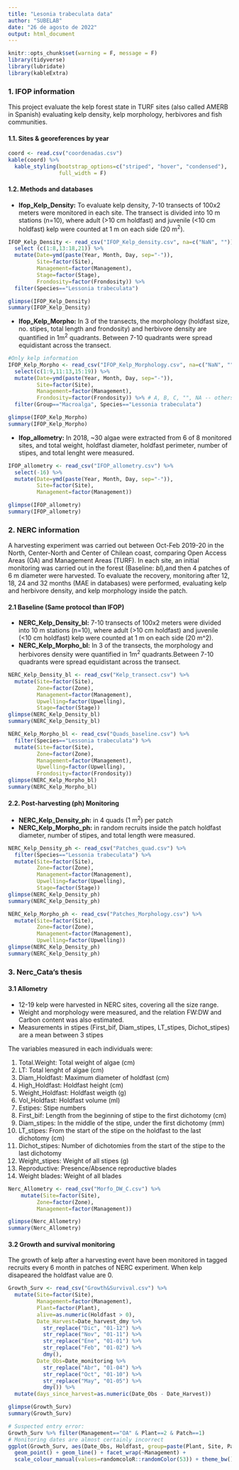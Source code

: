 ```yaml
---
title: "Lesonia trabeculata data"
author: "SUBELAB"
date: "26 de agosto de 2022"
output: html_document
---
```


```r
knitr::opts_chunk$set(warning = F, message = F)
library(tidyverse)
library(lubridate)
library(kableExtra)
```


### 1. IFOP information
    
This project evaluate the kelp forest state in TURF sites (also called AMERB in Spanish) evaluating kelp density, kelp morphology, herbivores and fish communities. 
  

#### 1.1. Sites & georeferences by year

```r
coord <- read.csv("coordenadas.csv")
kable(coord) %>% 
  kable_styling(bootstrap_options=c("striped", "hover", "condensed"), 
                full_width = F)
```

#### 1.2. Methods and databases


  - **Ifop_Kelp_Density:** To evaluate kelp density, 7-10 transects of 100x2 meters were monitored in each site. The transect is divided into 10 m stations (n=10), where adult (>10 cm holdfast) and juvenile (<10 cm holdfast) kelp were counted at 1 m on each side (20 m^2^).

```r
IFOP_Kelp_Density <- read_csv("IFOP_Kelp_density.csv", na=c("NaN", "")) %>% 
  select (c(1:8,13:18,21)) %>% 
  mutate(Date=ymd(paste(Year, Month, Day, sep="-")),
         Site=factor(Site),
         Management=factor(Management),
         Stage=factor(Stage),
         Frondosity=factor(Frondosity)) %>% 
  filter(Species=="Lessonia trabeculata")

glimpse(IFOP_Kelp_Density)
summary(IFOP_Kelp_Density)
```


  - **Ifop_Kelp_Morpho:** In 3 of the transects, the morphology (holdfast size, no. stipes, total length and frondosity) and herbivore density are quantified in 1m^2^ quadrants. Between 7-10 quadrants were spread equidistant across the transect.


```r
#Only kelp information
IFOP_Kelp_Morpho <- read_csv("IFOP_Kelp_Morphology.csv", na=c("NaN", "")) %>% 
  select(c(1:9,11:13,15:19)) %>% 
  mutate(Date=ymd(paste(Year, Month, Day, sep="-")),
         Site=factor(Site),
         Management=factor(Management),
         Frondosity=factor(Frondosity)) %>% # A, B, C, "", NA -- others are 0-4. Is "" == 0?
  filter(Group=="Macroalga", Species=="Lessonia trabeculata")

glimpse(IFOP_Kelp_Morpho)
summary(IFOP_Kelp_Morpho)
```
  
  - **Ifop_allometry:** In 2018, ~30 algae were extracted from 6 of 8 monitored sites, and total weight, holdfast diameter, holdfast perimeter, number of stipes, and total lenght were measured.
  
```r
IFOP_allometry <- read_csv("IFOP_allometry.csv") %>% 
  select(-16) %>%
  mutate(Date=ymd(paste(Year, Month, Day, sep="-")),
         Site=factor(Site),
         Management=factor(Management))

glimpse(IFOP_allometry)
summary(IFOP_allometry)
```
  


### 2. NERC information

A harvesting experiment was carried out between Oct-Feb 2019-20 in the North, Center-North and Center of Chilean coast, comparing Open Access Areas (OA) and Management Areas (TURF). In each site, an initial monitoring was carried out in the forest (Baseline: *bl*),and then 4 patches of 6 m diameter were harvested. To evaluate the recovery, monitoring after 12, 18, 24 and 32 months (MAE in databases) were performed, evaluating kelp and herbivore density, and kelp morphology inside the patch. 
    
#### 2.1 Baseline (Same protocol than IFOP)

  - **NERC_Kelp_Density_bl:** 7-10 transects of 100x2 meters were divided into 10 m stations (n=10), where adult (>10 cm holdfast) and juvenile (<10 cm holdfast) kelp were counted at 1 m on each side (20 m^2).
  - **NERC_Kelp_Morpho_bl:** In 3 of the transects, the morphology and herbivores density were quantified in 1m^2^ quadrants.Between 7-10 quadrants were spread equidistant across the transect.

```r
NERC_Kelp_Density_bl <- read_csv("Kelp_transect.csv") %>%
  mutate(Site=factor(Site),
         Zone=factor(Zone),
         Management=factor(Management),
         Upwelling=factor(Upwelling),
         Stage=factor(Stage))
glimpse(NERC_Kelp_Density_bl)
summary(NERC_Kelp_Density_bl)

NERC_Kelp_Morpho_bl <- read_csv("Quads_baseline.csv") %>% 
  filter(Species=="Lessonia trabeculata") %>%
  mutate(Site=factor(Site),
         Zone=factor(Zone),
         Management=factor(Management),
         Upwelling=factor(Upwelling),
         Frondosity=factor(Frondosity))
glimpse(NERC_Kelp_Morpho_bl)
summary(NERC_Kelp_Morpho_bl)
```


#### 2.2. Post-harvesting (ph) Monitoring  
  
  - **NERC_Kelp_Density_ph:** in 4 quads (1 m^2^) per patch
  - **NERC_Kelp_Morpho_ph:** in random recruits inside the patch holdfast diameter, number of stipes, and total length were measured.
  
```r
NERC_Kelp_Density_ph <- read_csv("Patches_quad.csv") %>%
  filter(Species=="Lessonia trabeculata") %>%
  mutate(Site=factor(Site),
         Zone=factor(Zone),
         Management=factor(Management),
         Upwelling=factor(Upwelling),
         Stage=factor(Stage))
glimpse(NERC_Kelp_Density_ph)
summary(NERC_Kelp_Density_ph)

NERC_Kelp_Morpho_ph <- read_csv("Patches_Morphology.csv") %>%
  mutate(Site=factor(Site),
         Zone=factor(Zone),
         Management=factor(Management),
         Upwelling=factor(Upwelling))
glimpse(NERC_Kelp_Density_ph)
summary(NERC_Kelp_Density_ph)

```
  

### 3. Nerc_Cata's thesis

#### 3.1 Allometry
  
  - 12-19 kelp were harvested in NERC sites, covering all the size range.
  - Weight and morphology were measured, and the relation FW:DW and Carbon content was also estimated. 
  - Measurements in stipes (First_bif, Diam_stipes, LT_stipes, Dichot_stipes) are a mean between 3 stipes  
  
The variables measured in each individuals were:  

  1. Total.Weight: Total weight of algae (cm)  
  2. LT: Total lenght of algae (cm)  
  3. Diam_Holdfast: Maximum diameter of holdfast (cm)  
  4. High_Holdfast: Holdfast height (cm)  
  5. Weight_Holdfast: Holdfast weigth (g)  
  6. Vol_Holdfast: Holdfast volume (ml)  
  7. Estipes: Stipe numbers  
  8. First_bif: Length from the beginning of stipe to the first dichotomy (cm)  
  9. Diam_stipes: In the middle of the stipe, under the first dichotomy (mm)  
  10. LT_stipes: From the start of the stipe on the holdfast to the last dichotomy (cm)  
  11. Dichot_stipes: Number of dichotomies from the start of the stipe to the last dichotomy  
  12. Weight_stipes: Weight of all stipes (g)  
  13. Reproductive: Presence/Absence reproductive blades  
  14. Weight blades: Weight of all blades  
  
```r
Nerc_Allometry <- read_csv("Morfo_DW_C.csv") %>%
    mutate(Site=factor(Site),
         Zone=factor(Zone),
         Management=factor(Management))

glimpse(Nerc_Allometry)
summary(Nerc_Allometry)
```


#### 3.2 Growth and survival monitoring
   
The growth of kelp after a harvesting event have been monitored in tagged recruits every 6 month in patches of NERC experiment. When kelp disapeared the holdfast value are 0.
   
```r
Growth_Surv <- read_csv("Growth&Survival.csv") %>%
  mutate(Site=factor(Site),
         Management=factor(Management),
         Plant=factor(Plant),
         alive=as.numeric(Holdfast > 0),
         Date_Harvest=Date_harvest_dmy %>%
           str_replace("Dic", "01-12") %>%
           str_replace("Nov", "01-11") %>%
           str_replace("Ene", "01-01") %>%
           str_replace("Feb", "01-02") %>%
           dmy(),
         Date_Obs=Date_monitoring %>%
           str_replace("Abr", "01-04") %>%
           str_replace("Oct", "01-10") %>%
           str_replace("May", "01-05") %>%
           dmy()) %>%
  mutate(days_since_harvest=as.numeric(Date_Obs - Date_Harvest))

glimpse(Growth_Surv)
summary(Growth_Surv)

# Suspected entry error: 
Growth_Surv %>% filter(Management=="OA" & Plant==2 & Patch==1)
# Monitoring dates are almost certainly incorrect
ggplot(Growth_Surv, aes(Date_Obs, Holdfast, group=paste(Plant, Site, Patch), colour=Plant)) + 
  geom_point() + geom_line() + facet_wrap(~Management) +
  scale_colour_manual(values=randomcoloR::randomColor(53)) + theme_bw()
```

